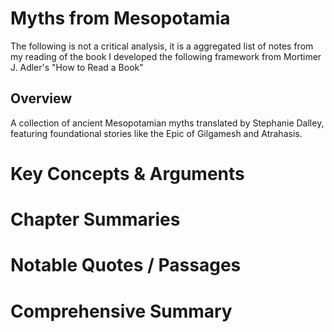 # Myths from Mesopotamia

<Book
  cover="https://i.postimg.cc/ry0C3Vjv/myths-from-mesopotamia-oxford-world-classics.jpg"
  name="Myths from Mesopotamia"
  author="Stephanie Dalley"
  link="https://www.amazon.com/dp/0199538360"
/>
<Box>The following is not a critical analysis, it is a aggregated list of notes from my reading of the book</Box>
<Collapse title="Simple Framework for Analytical Reading">I developed the following framework from Mortimer J. Adler's "How to Read a Book"</Collapse>

## Overview
A collection of ancient Mesopotamian myths translated by Stephanie Dalley, featuring foundational stories like the Epic of Gilgamesh and Atrahasis.


# Key Concepts & Arguments


# Chapter Summaries


# Notable Quotes / Passages 


# Comprehensive Summary 